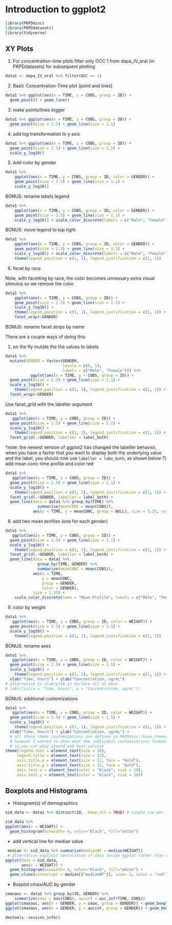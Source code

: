 # Introduction to ggplot2

```r
library(PKPDmisc)
library(PKPDdatasets)
library(tidyverse)
```

## XY Plots
1) For concentration-time plots filter only OCC 1 from dapa_IV_oral (in PKPDdatasets) for subsequent plotting
```r
data1 <- dapa_IV_oral %>% filter(OCC == 1)
```

2) Basic Concentration-Time plot (point and lines)

```r
data1 %>% ggplot(aes(x = TIME, y = COBS, group = ID)) +
  geom_point() + geom_line()
```

3) make points/lines bigger

```r
data1 %>% ggplot(aes(x = TIME, y = COBS, group = ID)) +
  geom_point(size = 2.5) + geom_line(size = 1.1)
```

4) add log transformation to y axis

```r
data1 %>% ggplot(aes(x = TIME, y = COBS, group = ID)) +
  geom_point(size = 2.5) + geom_line(size = 1.1) +
  scale_y_log10()
```

5) Add color by gender

```r
data1 %>% 
    ggplot(aes(x = TIME, y = COBS, group = ID, color = GENDER)) +
    geom_point(size = 2.5) + geom_line(size = 1.1) +
    scale_y_log10()
```

BONUS: rename labels legend

```r
data1 %>% 
    ggplot(aes(x = TIME, y = COBS, group = ID, color = GENDER)) +
    geom_point(size = 2.5) + geom_line(size = 1.1) +
    scale_y_log10() + scale_color_discrete(labels = c("Male", "Female"))
```

BONUS: move legend to top right

```r
data1 %>% 
    ggplot(aes(x = TIME, y = COBS, group = ID, color = GENDER)) +
    geom_point(size = 2.5) + geom_line(size = 1.1) +
    scale_y_log10() + scale_color_discrete(labels = c("Male", "Female")) +
    theme(legend.position = c(1, 1), legend.justification = c(1, 1))
```

6) facet by race

Note, with facetting by race, the color becomes unnessary extra visual stimulus so we remove the color.

```r
data1 %>% 
    ggplot(aes(x = TIME, y = COBS, group = ID)) +
    geom_point(size = 2.5) + geom_line(size = 1.1) +
    scale_y_log10() +
    theme(legend.position = c(1, 1), legend.justification = c(1, 1)) +
    facet_wrap(~GENDER)
```

BONUS: rename facet strips by name

There are a couple ways of doing this:

1) on the fly mutate the the values to labels

```r
data1 %>% 
  mutate(GENDER = factor(GENDER, 
                         levels = c(0, 1), 
                         labels = c("Male", "Female"))) %>%
           ggplot(aes(x = TIME, y = COBS, group = ID)) +
  geom_point(size = 2.5) + geom_line(size = 1.1) +
  scale_y_log10() +
    theme(legend.position = c(1, 1), legend.justification = c(1, 1)) +
  facet_wrap(~GENDER)
```

Use facet_grid with the labeller argument

```r
data1 %>% 
   ggplot(aes(x = TIME, y = COBS, group = ID)) +
  geom_point(size = 2.5) + geom_line(size = 1.1) +
  scale_y_log10() +
    theme(legend.position = c(1, 1), legend.justification = c(1, 1)) +
  facet_grid(.~GENDER, labeller = label_both)
```

*note: the newest version of ggplot2 has changed the labeller behavior, when you have a factor that you want to
display both the underlying value and the label, you should now use `labeller = labe_both`, as shown below
7) add mean conc-time profile and color red
```r
data1 %>% 
   ggplot(aes(x = TIME, y = COBS, group = ID)) +
  geom_point(size = 2.5) + geom_line(size = 1.1) +
  scale_y_log10() +
    theme(legend.position = c(1, 1), legend.justification = c(1, 1)) +
  facet_grid(.~GENDER, labeller = label_both) +
  geom_line(data = data1 %>% group_by(TIME) %>%
              summarize(meanCONC = mean(COBS)), 
            aes(x = TIME, y = meanCONC, group = NULL), size = 1.25, color = "red")
```

8) add two mean profiles (one for each gender)

```r
data1 %>% 
   ggplot(aes(x = TIME, y = COBS, group = ID)) +
  geom_point(size = 2.5) + geom_line(size = 1.1) +
  scale_y_log10() +
    theme(legend.position = c(1, 1), legend.justification = c(1, 1)) +
  facet_grid(.~GENDER, labeller = label_both) +
  geom_line(data = data1 %>% 
              group_by(TIME, GENDER) %>%
              summarize(meanCONC = mean(COBS)), 
            aes(x = TIME, 
                y = meanCONC, 
                group = GENDER, 
                color = GENDER), 
            size = 1.25) + 
    scale_color_discrete(name = "Mean Profile", labels = c("Male", "Female"))
```

9) color by weight

```r
data1 %>% 
   ggplot(aes(x = TIME, y = COBS, group = ID, color = WEIGHT)) +
  geom_point(size = 2.5) + geom_line(size = 1.1) +
  scale_y_log10() +
    theme(legend.position = c(1, 1), legend.justification = c(1, 1))
```

BONUS: rename axes

```r
data1 %>% 
   ggplot(aes(x = TIME, y = COBS, group = ID, color = WEIGHT)) +
  geom_point(size = 2.5) + geom_line(size = 1.1) +
  scale_y_log10() +
    theme(legend.position = c(1, 1), legend.justification = c(1, 1)) +
  xlab("Time, hours") + ylab("Concentration, ug/mL")
# alternative to xlab/ylab is declare all at once
# labs(list(x = "Time, hours", y = "Concentration, ug/mL"))
```

BONUS: additional customizations

```r
data1 %>% 
   ggplot(aes(x = TIME, y = COBS, group = ID, color = WEIGHT)) +
  geom_point(size = 2.5) + geom_line(size = 1.1) +
  scale_y_log10() +
    theme(legend.position = c(1, 1), legend.justification = c(1, 1)) +
  xlab("Time, hours") + ylab("Concentration, ug/mL") +
  # all these theme customizations are defined in PKPDmisc::base_theme()
  # however I wanted to show what the individual customizations looked like
  # so you can play around and test various
theme(legend.text = element_text(size = 10),
     legend.title = element_text(size = 12),
     axis.title.x = element_text(size = 12, face = "bold"),
     axis.title.y = element_text(size = 12, face = "bold"),
     axis.text.x = element_text(color = "black", size = 10),
     axis.text.y = element_text(color = "black", size = 10))
```

## Boxplots and Histograms
* Histogram(s) of demographics
```r
sid_data <- data1 %>% distinct(ID, .keep_all = TRUE) # single row per id data

sid_data %>%
ggplot(aes(x = WEIGHT)) + 
  geom_histogram(binwidth= 4, color="black", fill="white")
```

  * add vertical line for median value
```r
 median <- sid_data %>% summarize(medianWT = median(WEIGHT))
 # alternative explicit declaration of data inside ggplot rather than outside using %>%
ggplot(data = sid_data, 
       aes(x = WEIGHT)) + 
  geom_histogram(binwidth= 4, color="black", fill="white") +
  geom_vline(xintercept = median[["medianWT"]], size= 2, color = "red")
```

* Boxplot cmax/AUC by gender
```r
cmaxauc <- data1 %>% group_by(ID, GENDER) %>% 
    summarize(cmax = max(COBS), aucinf = auc_inf(TIME, COBS))
ggplot(cmaxauc, aes(x = GENDER, y = cmax, group = GENDER)) + geom_boxplot()
ggplot(cmaxauc, aes(x = GENDER, y = aucinf, group = GENDER)) + geom_boxplot()
```

```r
devtools::session_info()
```

